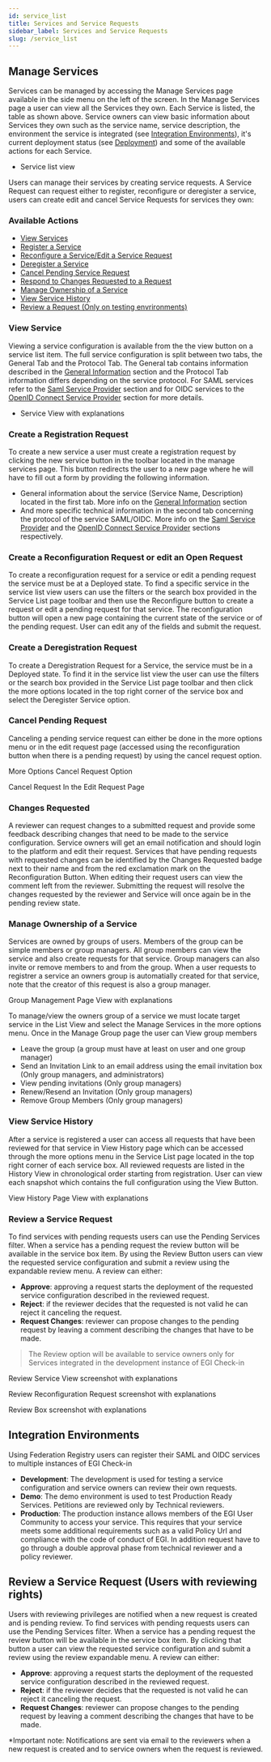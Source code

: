 ```yaml
---
id: service_list
title: Services and Service Requests
sidebar_label: Services and Service Requests
slug: /service_list
---
```


## Manage Services

Services can be managed by accessing the Manage Services page available in the
side menu on the left of the screen. In the Manage Services page a user can view
all the Services they own. Each Service is listed, the table as shown above.
Service owners can view basic information about Services they own such as the
service name, service description, the environment the service is integrated
(see [Integration Environments](#integration-environments)), it's current
deployment status (see [Deployment](#deployment)) and some of the available
actions for each Service.

- Service list view <ImageExpand image_url="/screenshots/service_list_view.png" />

Users can manage their services by creating service requests. A Service Request
can request either to register, reconfigure or deregister a service, users can
create edit and cancel Service Requests for services they own:

### **Available Actions**

- [View Services](#view-service)
- [Register a Service](#create-a-registration-request)
- [Reconfigure a Service/Edit a Service Request](#create-a-reconfiguration-request-or-edit-an-open-request)
- [Deregister a Service](#create-a-deregistration-request)
- [Cancel Pending Service Request](#cancel-pending-request)
- [Respond to Changes Requested to a Request](#changes-requested)
- [Manage Ownership of a Service](#manage-ownership-of-a-service)
- [View Service History](#view-service-history)
- [Review a Request (Only on testing envrironments)](#review-a-service-request)

### View Service

Viewing a service configuration is available from the the view button on a
service list item. The full service configuration is split between two tabs, the
General Tab and the Protocol Tab. The General tab contains information described
in the
[General Information](https://docs.egi.eu/providers/check-in/sp/#general-information)
section and the Protocol Tab information differs depending on the service
protocol. For SAML services refer to the
[Saml Service Provider](https://docs.egi.eu/providers/check-in/sp/#saml-service-provider)
section and for OIDC services to the
[OpenID Connect Service Provider](https://docs.egi.eu/providers/check-in/sp/#openid-connect-service-provider)
section for more details.

- Service View with explanations <ImageExpand image_url="/screenshots/view_service.png" />

### Create a Registration Request

To create a new service a user must create a registration request by clicking
the new service button in the toolbar located in the manage services page. This
button redirects the user to a new page where he will have to fill out a form by
providing the following information.

- General information about the service (Service Name, Description) located in
  the first tab. More info on the
  [General Information](https://docs.egi.eu/providers/check-in/sp/#general-information)
  section
- And more specific technical information in the second tab concerning the
  protocol of the service SAML/OIDC. More info on the
  [Saml Service Provider](https://docs.egi.eu/providers/check-in/sp/#saml-service-provider)
  and the
  [OpenID Connect Service Provider](https://docs.egi.eu/providers/check-in/sp/#openid-connect-service-provider)
  sections respectively.

### Create a Reconfiguration Request or edit an Open Request

To create a reconfiguration request for a service or edit a pending request the
service must be at a Deployed state. To find a specific service in the service
list view users can use the filters or the search box provided in the Service
List page toolbar and then use the Reconfigure button to create a request or
edit a pending request for that service. The reconfiguration button will open a
new page containing the current state of the service or of the pending request.
User can edit any of the fields and submit the request.

### Create a Deregistration Request

To create a Deregistration Request for a Service, the service must be in a
Deployed state. To find it in the service list view the user can use the filters
or the search box provided in the Service List page toolbar and then click the
more options located in the top right corner of the service box and select the
Deregister Service option.

### Cancel Pending Request

Canceling a pending service request can either be done in the more options menu
or in the edit request page (accessed using the reconfiguration button when
there is a pending request) by using the cancel request option.

More Options Cancel Request Option <ImageExpand image_url="/screenshots/cancel_request_list.png" />

Cancel Request In the Edit Request Page <ImageExpand image_url="/screenshots/cancel_request_form.png" />

### Changes Requested

A reviewer can request changes to a submitted request and provide some feedback
describing changes that need to be made to the service configuration. Service
owners will get an email notification and should login to the platform and edit
their request. Services that have pending requests with requested changes can be
identified by the Changes Requested badge next to their name and from the red
exclamation mark on the Reconfiguration Button. When editing their request users
can view the comment left from the reviewer. Submitting the request will resolve
the changes requested by the reviewer and Service will once again be in the
pending review state.

### Manage Ownership of a Service

Services are owned by groups of users. Members of the group can be simple
members or group managers. All group members can view the service and also
create requests for that service. Group managers can also invite or remove
members to and from the group. When a user requests to registrer a service an
owners group is automatially created for that service, note that the creator of
this request is also a group manager.

Group Management Page View with explanations <ImageExpand image_url="/screenshots/owners_group.png" />

To manage/view the owners group of a service we must locate target service in
the List View and select the Manage Services in the more options menu. Once in
the Manage Group page the user can View group members

- Leave the group (a group must have at least on user and one group manager)
- Send an Invitation Link to an email address using the email invitation box
  (Only group managers, and administrators)
- View pending invitations (Only group managers)
- Renew/Resend an Invitation (Only group managers)
- Remove Group Members (Only group managers)

### View Service History

After a service is registered a user can access all requests that have been
reviewed for that service in View History page which can be accessed through the
more options menu in the Service List page located in the top right corner of
each service box. All reviewed requests are listed in the History View in
chronological order starting from registration. User can view each snapshot
which contains the full configuration using the View Button.

View History Page View with explanations <ImageExpand image_url="/screenshots/history_list.png" />

### Review a Service Request

To find services with pending requests users can use the Pending Services
filter. When a service has a pending request the review button will be available
in the service box item. By using the Review Button users can view the requested
service configuration and submit a review using the expandable review menu. A
review can either:

- **Approve**: approving a request starts the deployment of the requested
  service configuration described in the reviewed request.
- **Reject**: if the reviewer decides that the requested is not valid he can
  reject it canceling the request.
- **Request Changes**: reviewer can propose changes to the pending request by
  leaving a comment describing the changes that have to be made.

> The Review option will be available to
service owners only for Services integrated in the development instance of EGI
Check-in

Review Service View screenshot with explanations <ImageExpand image_url="/screenshots/review_form.png" />

Review Reconfiguration Request screenshot with explanations <ImageExpand image_url="/screenshots/review_edit.png" />

Review Box screenshot with explanations <ImageExpand image_url="/screenshots/review_box.png" />

## Integration Environments

Using Federation Registry users can register their SAML and OIDC services to
multiple instances of EGI Check-in

- **Development**: The development is used for testing a service configuration
  and service owners can review their own requests.
- **Demo**: The demo environment is used to test Production Ready Services.
  Petitions are reviewed only by Technical reviewers.
- **Production**: The production instance allows members of the EGI User
  Community to access your service. This requires that your service meets some
  additional requirements such as a valid Policy Url and compliance with the
  code of conduct of EGI. In addition request have to go through a double
  approval phase from technical reviewer and a policy reviewer.

## Review a Service Request (Users with reviewing rights)

Users with reviewing privileges are notified when a new request is created and
is pending review. To find services with pending requests users can use the
Pending Services filter. When a service has a pending request the review button
will be available in the service box item. By clicking that button a user can
view the requested service configuration and submit a review using the review
expandable menu. A review can either:

- **Approve**: approving a request starts the deployment of the requested
  service configuration described in the reviewed request.
- **Reject**: if the reviewer decides that the requested is not valid he can
  reject it canceling the request.
- **Request Changes**: reviewer can propose changes to the pending request by
  leaving a comment describing the changes that have to be made.

\*Important note: Notifications are sent via email to the reviewers when a new
request is created and to service owners when the request is reviewed.
